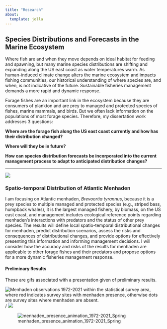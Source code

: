 ```yaml
---
title: "Research"
about: 
  template: jolla
---
```


## Species Distributions and Forecasts in the Marine Ecosystem

Where fish are and when they move depends on ideal habitat for feeding and spawning, but many marine species distributions are shifting and expanding along the US east coast as water temperatures warm. As human-induced climate change alters the marine ecosystem and impacts fishing communities, our historical understanding of where species are, and when, is not indicative of the future. Sustainable fisheries management demands a more rapid and dynamic response. 

Forage fishes are an important link in the ecosystem because they are consumers of plankton and are prey to managed and protected species of fishes, marine mammals, and birds. But we often lack information on the populations of most forage species. Therefore, my dissertation work addresses 3 questions:

**Where are the forage fish along the US east coast currently and how has their distribution changed?**

**Where will they be in future?**

**How can species distribution forecasts be incorporated into the current management process to adapt to anticipated distribution changes?**

---

![](menhaden.jpg)

### Spatio-temporal Distribution of Atlantic Menhaden

I am focusing on Atlantic menhaden, *Brevoortia tyrannus*, because it is a prey species to multiple managed and protected species (e.g., striped bass, humpback whales), it is the largest managed fishery, by biomass, on the US east coast, and management includes ecological reference points regarding menhaden’s interactions with predators and the status of other prey species. The results will define local spatio-temporal distributional changes for menhaden, predict distribution scenarios, assess the risks and consequences of distributional changes, and provide options for effectively presenting this information and informing management decisions. I will consider how the accuracy and risks of the results for menhaden are applicable to other forage fishes and their predators and propose options for a more dynamic fisheries management response.

#### Preliminary Results

These are gifs associated with a presentation given of preliminary results. 

![Menhaden observations 1972-2021 within the statistical survey area, where red indicates survey sites with menhaden presence, otherwise dots are survey sites where menhaden are absent.](https://github.com/janelle-morano/janelle-morano.github.io/blob/main/menhaden_presence_animation_1972-2021_Spring.gif) / ![](https://github.com/janelle-morano/janelle-morano.github.io/blob/main/menhaden_presence_animation_1972-2021_Spring.gif)

![menhaden_presence_animation_1972-2021_Spring](https://user-images.githubusercontent.com/115167035/213235813-fa036035-aa41-4c5f-a958-432414a49e89.gif)
